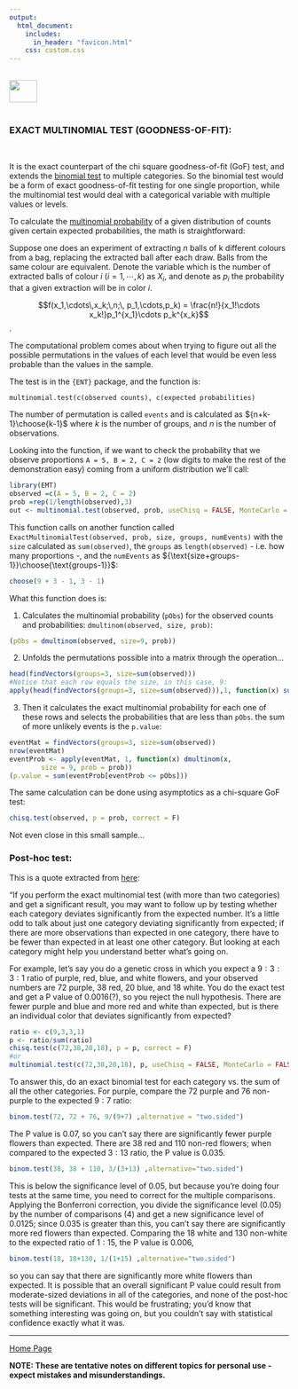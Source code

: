 ```yaml
---
output: 
  html_document:
    includes:
      in_header: "favicon.html" 
    css: custom.css
---
```


<br>
<a href="http://rinterested.github.io/statistics/index.html">
<img HEIGHT="40" WIDTH="50" src="https://cloud.githubusercontent.com/assets/9312897/10556783/a27a26fa-745c-11e5-9b1a-2d5bd737387a.PNG"></a>
<br><br>

### EXACT MULTINOMIAL TEST (GOODNESS-OF-FIT):
<br>

It is the exact counterpart of the chi square goodness-of-fit (GoF) test, and extends the [binomial test](http://rinterested.github.io/statistics/sample_proportion_to_population.html) to multiple categories. So the binomial test would be a form of exact goodness-of-fit testing for one single proportion, while the multinomial test would deal with a categorical variable with multiple values or levels.

To calculate the [multinomial probability](https://en.wikipedia.org/wiki/Multinomial_distribution) of a given distribution of counts given certain expected probabilities, the math is straightforward:


Suppose one does an experiment of extracting $n$ balls of k different colours from a bag, replacing the extracted ball after each draw. Balls from the same colour are equivalent. Denote the variable which is the number of extracted balls of colour $i$ ($i = 1,\cdots, k$) as $X_i$, and denote as $p_i$ the probability that a given extraction will be in color $i$.

$$f(x_1,\cdots\,x_k;\,n;\, p_1,\cdots,p_k) = \frac{n!}{x_1!\cdots x_k!}p_1^{x_1}\cdots p_k^{x_k}$$.

The computational problem comes about when trying to figure out all the possible permutations in the values of each level that would be even less probable than the values in the sample.

The test is in the `{ENT}` package, and the function is:

`multinomial.test(c(observed counts), c(expected probabilities)`

The number of permutation is called `events` and is calculated as ${n+k-1}\choose{k-1}$ where $k$ is the number of groups, and $n$ is the number of observations.

Looking into the function, if we want to check the probability that we observe proportions `A = 5, B = 2, C = 2` (low digits to make the rest of the demonstration easy) coming from a uniform distribution we'll call:

```r
library(EMT)
observed =c(A = 5, B = 2, C = 2)
prob =rep(1/length(observed),3)
out <- multinomial.test(observed, prob, useChisq = FALSE, MonteCarlo = FALSE)
```

This function calls on another function called `ExactMultinomialTest(observed, prob, size, groups, numEvents)` with the `size` calculated as `sum(observed)`, the `groups` as `length(observed)` - i.e. how many proportions -, and the `numEvents` as ${\text{size+groups-1}}\choose{\text{groups-1}}$:

```r
choose(9 + 3 - 1, 3 - 1)
```

What this function does is:

1. Calculates the multinomial probability (`pObs`) for the observed counts and probabilities: `dmultinom(observed, size, prob)`:

```r
(pObs = dmultinom(observed, size=9, prob))
```

2. Unfolds the permutations possible into a matrix through the operation...

```r
head(findVectors(groups=3, size=sum(observed)))
#Notice that each row equals the size, in this case, 9:
apply(head(findVectors(groups=3, size=sum(observed))),1, function(x) sum(x))
```

3. Then it calculates the exact multinomial probability for each one of these rows and selects the probabilities that are less than `pObs`. the sum of more unlikely events is the `p.value`:

```r
eventMat = findVectors(groups=3, size=sum(observed))
nrow(eventMat)
eventProb <- apply(eventMat, 1, function(x) dmultinom(x, 
        size = 9, prob = prob))
(p.value = sum(eventProb[eventProb <= pObs]))
```

The same calculation can be done using asymptotics as a chi-square GoF test:

```r
chisq.test(observed, p = prob, correct = F)
```

Not even close in this small sample...


### Post-hoc test:

This is a quote extracted from [here](http://www.biostathandbook.com/exactgof.html#posthoc):


"If you perform the exact multinomial test (with more than two categories) and get a significant result, you may want to follow up by testing whether each category deviates significantly from the expected number. It's a little odd to talk about just one category deviating significantly from expected; if there are more observations than expected in one category, there have to be fewer than expected in at least one other category. But looking at each category might help you understand better what's going on.

For example, let's say you do a genetic cross in which you expect a $9:3:3:1$ ratio of purple, red, blue, and white flowers, and your observed numbers are $72$ purple, $38$ red, $20$ blue, and $18$ white. You do the exact test and get a P value of $0.0016$(?), so you reject the null hypothesis. There are fewer purple and blue and more red and white than expected, but is there an individual color that deviates significantly from expected?

```r
ratio <- c(9,3,3,1)
p <- ratio/sum(ratio)
chisq.test(c(72,38,20,18), p = p, correct = F)
#or
multinomial.test(c(72,38,20,18), p, useChisq = FALSE, MonteCarlo = FALSE)
```

To answer this, do an exact binomial test for each category vs. the sum of all the other categories. For purple, compare the $72$ purple and $76$ non-purple to the expected $9:7$ ratio:

```r
binom.test(72, 72 + 76, 9/(9+7) ,alternative = "two.sided")
```
The P value is $0.07$, so you can't say there are significantly fewer purple flowers than expected. There are $38$ red and $110$ non-red flowers; when compared to the expected $3:13$ ratio, the P value is $0.035$. 

```r
binom.test(38, 38 + 110, 3/(3+13) ,alternative="two.sided")
```

This is below the significance level of $0.05$, but because you're doing four tests at the same time, you need to correct for the multiple comparisons. Applying the Bonferroni correction, you divide the significance level ($0.05$) by the number of comparisons ($4$) and get a new significance level of $0.0125$; since $0.035$ is greater than this, you can't say there are significantly more red flowers than expected. Comparing the $18$ white and $130$ non-white to the expected ratio of $1:15$, the P value is $0.006$, 

```r
binom.test(18, 18+130, 1/(1+15) ,alternative="two.sided")
```

so you can say that there are significantly more white flowers than expected.
It is possible that an overall significant P value could result from moderate-sized deviations in all of the categories, and none of the post-hoc tests will be significant. This would be frustrating; you'd know that something interesting was going on, but you couldn't say with statistical confidence exactly what it was.

---
<a href="http://rinterested.github.io/statistics/index.html">Home Page</a>

**NOTE: These are tentative notes on different topics for personal use - expect mistakes and misunderstandings.**
